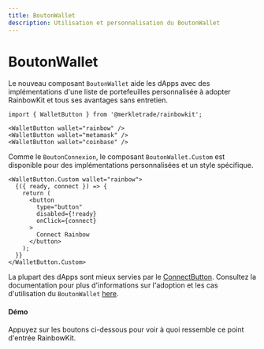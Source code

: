 ```yaml
---
title: BoutonWallet
description: Utilisation et personnalisation du BoutonWallet
---
```


# BoutonWallet

Le nouveau composant `BoutonWallet` aide les dApps avec des implémentations d'une liste de portefeuilles personnalisée à adopter RainbowKit et tous ses avantages sans entretien.

```tsx
import { WalletButton } from '@merkletrade/rainbowkit';

<WalletButton wallet="rainbow" />
<WalletButton wallet="metamask" />
<WalletButton wallet="coinbase" />
```

Comme le `BoutonConnexion`, le composant `BoutonWallet.Custom` est disponible pour des implémentations personnalisées et un style spécifique.

```tsx
<WalletButton.Custom wallet="rainbow">
  {({ ready, connect }) => {
    return (
      <button
        type="button"
        disabled={!ready}
        onClick={connect}
      >
        Connect Rainbow
      </button>
    );
  }}
</WalletButton.Custom>
```

La plupart des dApps sont mieux servies par le [ConnectButton](https://www.rainbowkit.com/docs/connect-button). Consultez la documentation pour plus d'informations sur l'adoption et les cas d'utilisation du `BoutonWallet` [here](https://www.rainbowkit.com/docs/wallet-button).

#### Démo

Appuyez sur les boutons ci-dessous pour voir à quoi ressemble ce point d'entrée RainbowKit.

<WalletButtonDemo />
